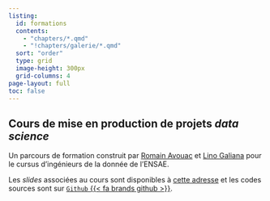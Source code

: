 ```yaml
---
listing:
  id: formations
  contents:
    - "chapters/*.qmd"
    - "!chapters/galerie/*.qmd"
  sort: "order"
  type: grid
  image-height: 300px
  grid-columns: 4
page-layout: full
toc: false
---
```



## Cours de mise en production de projets _data science_

Un parcours de formation construit par [Romain Avouac](https://github.com/avouacr) et [Lino Galiana](https://github.com/linogaliana) pour le cursus d'ingénieurs de la donnée de l'ENSAE.

Les *slides* associées au cours sont disponibles à [cette adresse](https://ensae-reproductibilite.github.io/slides) et les codes sources sont sur [`Github` {{< fa brands github >}}](https://github.com/ensae-reproductibilite).

<br>

::: {#chapitre}
:::

